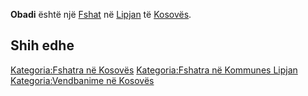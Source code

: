 {{Fshat në Kosovës
 | Emri                = Obadi
| srp_N_name = Obadi
| srp_N_FULL_NAME_RO = Obadi
| srp_N_FULL_NAME_ND_RO = Obadi
| srp_N_SORT_NAME_RG = OBADI
| srp_N_FULL_NAME_RG = Obadi
| srp_N_FULL_NAME_ND_RG = Obadi

 | Emri (Rasa dhanore) = 
 | Figura              = 
 | Shteti              = Kosovo
 | Komuna              = Lipjan
 | Kodi postar         = 
 | Sipërfaqja          = 

 | Popullsia           = 

 | Regj. i popullsisë  = 
 | Dend. e popullsisë  = 
 | Faqja zyrtare       = 
 <!--- Koordinatat ----> 
 | Gjerësia            = 43.208611
 | Gjatësia            = 20.792778
 | Lartësia            = 
}}
'''Obadi''' është një [[Fshat]] në [[Lipjan]] të [[Kosovës]].

<!-- == Gjeografia == -->
<!-- == Historia == -->
<!-- == Demografia == -->
== Shih edhe ==
{{Komuna Lipjan}}
{{Kosovo-Administrata-Cung}}

[[Kategoria:Fshatra në Kosovës]]
[[Kategoria:Fshatra në Kommunes Lipjan]]
[[Kategoria:Vendbanime në Kosovës]]